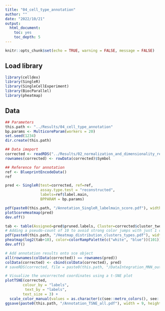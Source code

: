 ---
title: "04_cell_type_annotation"
author: ""
date: "2022/10/21"
output: 
  html_document: 
    toc: yes
    toc_depth: 5
---

```{r setup, include=FALSE}
knitr::opts_chunk$set(echo = TRUE, warning = FALSE, message = FALSE)
```

## Load library
```{r}
library(celldex)
library(SingleR)
library(SingleCellExperiment)
library(BiocParallel)
library(pheatmap)
```

## Data
```{r}
## Parameters
this.path <- "../Results/04_cell_type_annotation"
bp.params <- MulticoreParam(workers = 20)
set.seed(1234)
dir.create(this.path)

## Data imoport
corrected <- readRDS("../Results/02_normalization_and_dimensionality_reduction_clustering/DataIntegration_MNN_out_clustering_dimensionreduction.RDS")
rownames(corrected) <- rowData(corrected)$Symbol

## Reference for annotation
ref <- BlueprintEncodeData()
ref

pred <- SingleR(test=corrected, ref=ref, 
                assay.type.test = "reconstructed", 
                labels=ref$label.main,
                BPPARAM = bp.params)

pdf(paste0(this.path, "/Annotation_SingleR_labelmain_score.pdf"), width = 12, height = 7)
plotScoreHeatmap(pred)
dev.off()

tab <- table(Assigned=pred$pruned.labels, Cluster=corrected$cluster_twostep)
# Adding a pseudo-count of 10 to avoid strong color jumps with just 1 cell.
pdf(paste0(this.path, "/Heatmap_distribution_clusters_types.pdf"), width = 8, height = 7)
pheatmap(log2(tab+10), color=colorRampPalette(c("white", "blue"))(101))
dev.off()

# Add annotation results onto sce object
all(rownames(colData(corrected)) == rownames(pred))
colData(corrected) <- cbind(colData(corrected), pred)
# saveRDS(corrected, file = paste0(this.path, "/DataIntegration_MNN_out_clustering_dimensionreduction_annotationbySingleR.RDS"))

# Visualize the uncorrected coordinates using a t-SNE plot
plotTSNE(corrected,
        colour_by = "labels",
         text_by = "labels",
        text_size = 3) +
  scale_color_manual(values = as.character(c(see::metro_colors(), see::flat_colors())))
ggsave(paste0(this.path, "/Annotation_TSNE_all.pdf"), width = 9, height = 5.5)
```

